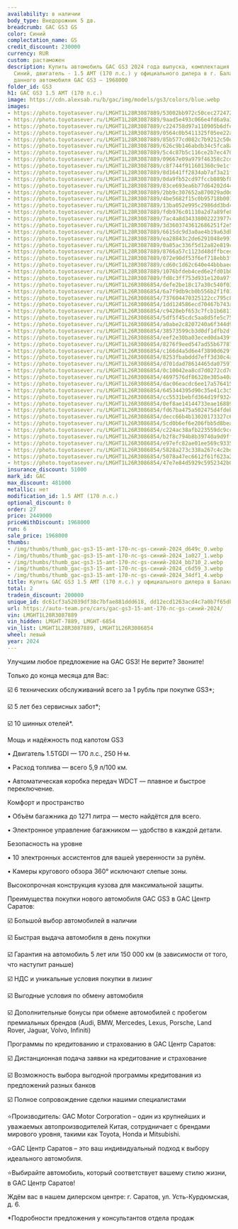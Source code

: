 ```yaml
---
availability: в наличии
body_type: Внедорожник 5 дв.
breadcrumb: GAC GS3 GS
color: Синий
complectation_name: GS
credit_discount: 230000
currency: RUR
custom: растаможен
description: Купить автомобиль GAC GS3 2024 года выпуска, комплектация GS, цвет -
  Синий, двигатель - 1.5 AMT (170 л.с.) у официального дилера в г. Балаково. Стоимость
  данного автомобиля GAC GS3 – 1968000
folder_id: GS3
h1: GAC GS3 1.5 AMT (170 л.с.)
image: https://cdn.alexsab.ru/b/gac/img/models/gs3/colors/blue.webp
images:
- https://photo.toyotasever.ru/LMGHT1L28R3087889/53002bb972c50cec27247255841d649c.jpg
- https://photo.toyotasever.ru/LMGHT1L28R3087889/9aad5e493c066e4fd6a9a327fba1a027.jpeg
- https://photo.toyotasever.ru/LMGHT1L28R3087889/c224758d97a110905b6dfe5d08cbb710.jpeg
- https://photo.toyotasever.ru/LMGHT1L28R3087889/0564c0b5411325f05ee22a2c84fc6d59.jpeg
- https://photo.toyotasever.ru/LMGHT1L28R3087889/85b577cd082c7b9212c50ebbd1034df1.jpeg
- https://photo.toyotasever.ru/LMGHT1L28R3087889/626c9b146abdb34c5fca8af1f0af7c45.jpeg
- https://photo.toyotasever.ru/LMGHT1L28R3087889/5c4c87b5c116ce2b7ec4705d1543b115.jpeg
- https://photo.toyotasever.ru/LMGHT1L28R3087889/09667e09a979f46358c2cdfdac5a4e6e.jpeg
- https://photo.toyotasever.ru/LMGHT1L28R3087889/c8f744f911601360c9e1cf6ffa416ca3.jpeg
- https://photo.toyotasever.ru/LMGHT1L28R3087889/8d1641ff2834ab7af3a21f7fc4cf49d8.jpeg
- https://photo.toyotasever.ru/LMGHT1L28R3087889/0da9fb52cd97fccb089bf88d4bc44ed7.jpeg
- https://photo.toyotasever.ru/LMGHT1L28R3087889/83ce693ea6b77d64202d44efab46d79c.jpeg
- https://photo.toyotasever.ru/LMGHT1L28R3087889/2bb9c307652a870029ad0d4347ea34be.jpeg
- https://photo.toyotasever.ru/LMGHT1L28R3087889/4be5682f15c0b95718b001fc4fa93323.jpeg
- https://photo.toyotasever.ru/LMGHT1L28R3087889/13ba052e995c2986dd3bdc25ba4db3d9.jpeg
- https://photo.toyotasever.ru/LMGHT1L28R3087889/fdb976c01110a2d7a89fe8cf1bc45c4c.jpeg
- https://photo.toyotasever.ru/LMGHT1L28R3087889/7ac4a8d34338002223977c50f25e70b9.jpeg
- https://photo.toyotasever.ru/LMGHT1L28R3087889/3d3603743612686251f2e5a9a7af4a4b.jpeg
- https://photo.toyotasever.ru/LMGHT1L28R3087889/6615dc9d3a0ae4b19a63dbfd85901ee0.jpeg
- https://photo.toyotasever.ru/LMGHT1L28R3087889/ea28843c2de6291048e99115102f1165.jpeg
- https://photo.toyotasever.ru/LMGHT1L28R3087889/0a85ac336f5d12a82e819c14162f7f62.jpeg
- https://photo.toyotasever.ru/LMGHT1L28R3087889/8766a57c1123d48dffbceda87ff27219.jpeg
- https://photo.toyotasever.ru/LMGHT1L28R3087889/072e90df53f6ef718ebb3fe4ac97b49b.jpeg
- https://photo.toyotasever.ru/LMGHT1L28R3087889/cd60c1d62c640e44bbbaed3a8ca97908.jpeg
- https://photo.toyotasever.ru/LMGHT1L28R3087889/1076bfdeb4ced6e2fd01b0ce76bbbb94.jpeg
- https://photo.toyotasever.ru/LMGHT1L28R3087889/fd8c3ff753d931e120a97f5935171d90.jpeg
- https://photo.toyotasever.ru/LMGHT1L26R3086854/defe2be18c17a30c540f03e5c1a791fe.jpg
- https://photo.toyotasever.ru/LMGHT1L26R3086854/6a7f9db9cb0b556b2f1f019fc40c722f.jpeg
- https://photo.toyotasever.ru/LMGHT1L26R3086854/737604470325122cc795c8d47b75eeb7.jpeg
- https://photo.toyotasever.ru/LMGHT1L26R3086854/1dd124586ecd70467b743a4806b5e169.jpeg
- https://photo.toyotasever.ru/LMGHT1L26R3086854/c9428ebf653c7fcb1b6811a13cb27018.jpeg
- https://photo.toyotasever.ru/LMGHT1L26R3086854/5df5f45cdc5aa8d5fe5c75cc3d9f1d36.jpeg
- https://photo.toyotasever.ru/LMGHT1L26R3086854/a0abe2c8207240a6f344d9e23d45c6fa.jpeg
- https://photo.toyotasever.ru/LMGHT1L26R3086854/38573599cb3d0df1dfb2df13a551c2b1.jpeg
- https://photo.toyotasever.ru/LMGHT1L26R3086854/eef2e30ba03eced0da439fd480495afb.jpeg
- https://photo.toyotasever.ru/LMGHT1L26R3086854/8276f9eed547ad55b6778705ef34fb09.jpeg
- https://photo.toyotasever.ru/LMGHT1L26R3086854/c166d4a5d6e4f3890d629fa69eb338b4.jpeg
- https://photo.toyotasever.ru/LMGHT1L26R3086854/8253fbabddd7eff3d30c4af12df20538.jpeg
- https://photo.toyotasever.ru/LMGHT1L26R3086854/d701dad78614465da07597cbf74badb3.jpeg
- https://photo.toyotasever.ru/LMGHT1L26R3086854/0c10042ea8cd7d0272cd7d126d6d8bb9.jpeg
- https://photo.toyotasever.ru/LMGHT1L26R3086854/4697576df86328e305a40a458ef9dcc4.jpeg
- https://photo.toyotasever.ru/LMGHT1L26R3086854/dac06eacdc6ee17a57641518d654780c.jpeg
- https://photo.toyotasever.ru/LMGHT1L26R3086854/645344395d90c35e41c3c559a821c553.jpeg
- https://photo.toyotasever.ru/LMGHT1L26R3086854/cc5531bebfd364d19f9324032951bd0e.jpeg
- https://photo.toyotasever.ru/LMGHT1L26R3086854/0ef8ae14144733eae168891fbcd26ffd.jpeg
- https://photo.toyotasever.ru/LMGHT1L26R3086854/fd67ba475a502475d4fdebe36727a2f4.jpeg
- https://photo.toyotasever.ru/LMGHT1L26R3086854/decc66b4b13020173327c62bc9f0b863.jpeg
- https://photo.toyotasever.ru/LMGHT1L26R3086854/5cd0b6ef6e206fbb5d8bea123c6faadd.jpeg
- https://photo.toyotasever.ru/LMGHT1L26R3086854/c224ac38afb223559dc9cc53c0778668.jpeg
- https://photo.toyotasever.ru/LMGHT1L26R3086854/b2f8c794b8b39740a9d9ff21604be33d.jpeg
- https://photo.toyotasever.ru/LMGHT1L26R3086854/e97efc82ae01ee569c93357a885eb70e.jpeg
- https://photo.toyotasever.ru/LMGHT1L26R3086854/5828a273c338a267c4c2bda8da1479f8.jpeg
- https://photo.toyotasever.ru/LMGHT1L26R3086854/5078a47ec6612f61f623a2e60435bba7.jpeg
- https://photo.toyotasever.ru/LMGHT1L26R3086854/47e7e84d5929c5952342b0b15686f16d.jpeg
insurance_discount: 51000
mark_id: GAC
max_discount: 481000
metallic: нет
modification_id: 1.5 AMT (170 л.с.)
optional_discount: 0
order: 27
price: 2449000
priceWithDiscount: 1968000
run: 6
sale_price: 1968000
thumbs:
- /img/thumbs/thumb_gac-gs3-15-amt-170-лс-gs-синий-2024_d649c_0.webp
- /img/thumbs/thumb_gac-gs3-15-amt-170-лс-gs-синий-2024_1a027_1.webp
- /img/thumbs/thumb_gac-gs3-15-amt-170-лс-gs-синий-2024_bb710_2.webp
- /img/thumbs/thumb_gac-gs3-15-amt-170-лс-gs-синий-2024_c6d59_3.webp
- /img/thumbs/thumb_gac-gs3-15-amt-170-лс-gs-синий-2024_34df1_4.webp
title: Купить GAC GS3 1.5 AMT (170 л.с.) у официального дилера в Балаково
total: 2
tradein_discount: 200000
unique_id: dc61cf3a52039df38c7bfae881ddd618, dd12ecd1263acd4c7a0b7f65dbbfea7f
url: https://auto-team.pro/cars/gac-gs3-15-amt-170-лс-gs-синий-2024/
vin: LMGHT1L28R3087889
vin_hidden: LMGHT-7889, LMGHT-6854
vin_list: LMGHT1L28R3087889, LMGHT1L26R3086854
wheel: левый
year: 2024
---
```

<p>
 Улучшим любое предложение на GAC GS3! Не верите? Звоните!
</p>
<p>
</p>
<p>
 Только до конца месяца для Вас:
</p>
<p>
</p>
<p>
 ☑️ 6 технических обслуживаний всего за 1 рубль при покупке GS3*;
</p>
<p>
 ☑️ 5 лет без сервисных забот*;
</p>
<p>
 ☑️ 10 шинных отелей*.
</p>
<p>
</p>
<p>
 Мощь и надёжность под капотом GS3
</p>
<p>
</p>
<p>
 • Двигатель 1.5TGDI — 170 л.с., 250 Н·м.
</p>
<p>
 • Расход топлива — всего 5,9 л/100 км.
</p>
<p>
 • Автоматическая коробка передач WDCT — плавное и быстрое переключение.
</p>
<p>
</p>
<p>
 Комфорт и пространство
</p>
<p>
</p>
<p>
 • Объём багажника до 1271 литра — место найдётся для всего.
</p>
<p>
 • Электронное управление багажником — удобство в каждой детали.
</p>
<p>
</p>
<p>
 Безопасность на уровне
</p>
<p>
</p>
<p>
 • 10 электронных ассистентов для вашей уверенности за рулём.
</p>
<p>
 • Камеры кругового обзора 360° исключают слепые зоны.
</p>
<p>
 Высокопрочная конструкция кузова для максимальной защиты.
</p>
<p>
</p>
<p>
 Преимущества покупки нового автомобиля GAC GS3 в GАС Центр Саратов:
</p>
<p>
 ☑️ Большой выбор автомобилей в наличии
</p>
<p>
 ☑️ Быстрая выдача автомобиля в день покупки
</p>
<p>
 ☑️ Гарантия на автомобиль 5 лет или 150 000 км (в зависимости от того, что наступит раньше)
</p>
<p>
 ☑️ НДС и уникальные условия покупки в лизинг
</p>
<p>
 ☑️ Выгодные условия по обмену автомобиля
</p>
<p>
 ☑️ Дополнительные бонусы при обмене автомобилей с пробегом премиальных брендов (Audi, BMW, Mercedes, Lexus, Porsche, Land Rover, Jaguar, Volvo, Infiniti)
</p>
<p>
</p>
<p>
 Программы по кредитованию и страхованию в GАС Центр Саратов:
</p>
<p>
 ☑️ Дистанционная подача заявки на кредитование и страхование
</p>
<p>
 ☑️ Возможность выбора выгодной программы кредитования из предложений разных банков
</p>
<p>
 ☑️ Полное сопровождение сделки нашими специалистами
</p>
<p>
</p>
<p>
 ⭐️Производитель: GAC Motor Corporation – один из крупнейших и уважаемых автопроизводителей Китая, сотрудничает с брендами мирового уровня, такими как Toyota, Honda и Mitsubishi.
</p>
<p>
 ⭐️GАС Центр Саратов – это ваш индивидуальный подход к выбору идеального автомобиля.
</p>
<p>
 ⭐️Выбирайте автомобиль, который соответствует вашему стилю жизни, в GАС Центр Саратов!
</p>
<p>
</p>
<p>
 Ждём вас в нашем дилерском центре: г. Саратов, ул. Усть-Курдюмская, д. 6.
</p>
<p>
</p>
<p>
 *Подробности предложения у консультантов отдела продаж
</p>
